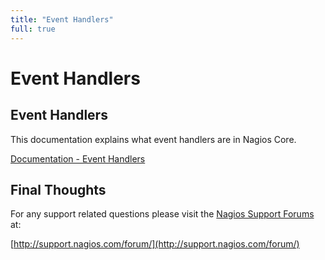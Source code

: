 ---
title: "Event Handlers"
full: true
---

# Event Handlers

## Event Handlers

This documentation explains what event handlers are in Nagios Core.

[Documentation - Event Handlers](https://assets.nagios.com/downloads/nagioscore/docs/nagioscore/4/en/eventhandlers.html "Event Handlers")

## Final Thoughts

For any support related questions please visit the [Nagios Support Forums](http://support.nagios.com/forum/) at:

[http://support.nagios.com/forum/](http://support.nagios.com/forum/)